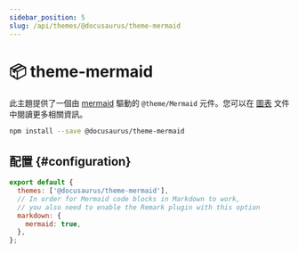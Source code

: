 ```yaml
---
sidebar_position: 5
slug: /api/themes/@docusaurus/theme-mermaid
---
```


# 📦 theme-mermaid

此主題提供了一個由 [mermaid](https://mermaid-js.github.io/) 驅動的 `@theme/Mermaid` 元件。您可以在 [圖表](../../guides/markdown-features/markdown-features-diagrams.mdx) 文件中閱讀更多相關資訊。

```bash npm2yarn
npm install --save @docusaurus/theme-mermaid
```

## 配置 {#configuration}

```js title="docusaurus.config.js"
export default {
  themes: ['@docusaurus/theme-mermaid'],
  // In order for Mermaid code blocks in Markdown to work,
  // you also need to enable the Remark plugin with this option
  markdown: {
    mermaid: true,
  },
};
```